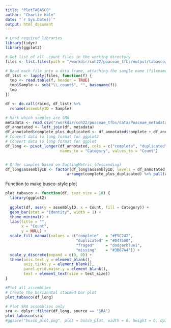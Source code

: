 ```yaml
---
title: "PlotTABASCO"
author: "Charlie Hale"
date: "`r Sys.Date()`"
output: html_document
---
```


```r
# Load required libraries
library(tidyr)
library(ggplot2)

# Get list of all .count files in the working directory
files <- list.files(path = "/workdir/coh22/poaceae_tfbs/output/tabasco/", pattern = "\\.count$", full.names = TRUE)

# Read each file into a data frame, attaching the sample name (filename without extension)
df_list <- lapply(files, function(f) {
  tmp <- read.table(f, header = TRUE)
  tmp$Sample <- sub("\\.count$", "", basename(f))
  tmp
})

df <- do.call(rbind, df_list) %>%
  rename(assemblyID = Sample)

# Mark which samples are SRA
metadata <- read.csv("/workdir/coh22/poaceae_tfbs/data/Poaceae_metadata_2024.08.21.csv")
df_annotated <- left_join(df, metadata)
df_annotated$complete_plus_duplicated <- df_annotated$complete + df_annotated$duplicated
# Convert data to long format for ggplot2
# Convert data to long format for ggplot
df_long <- pivot_longer(df_annotated, cols = c("complete", "duplicated", "fraged", "missing"),
                        names_to = "Category", values_to = "Count")


# Order samples based on SortingMetric (descending)
df_long$assemblyID <- factor(df_long$assemblyID, levels = df_annotated %>% 
                           arrange(complete_plus_duplicated) %>% pull(assemblyID))
```
Function to make busco-style plot
``` r
plot_tabasco <- function(df, text_size = 18) {
  library(ggplot2)
  
  ggplot(df, aes(y = assemblyID, x = Count, fill = Category)) +
  geom_bar(stat = "identity", width = 1) +
  theme_minimal() +
  labs(title = "",
       x = "Count",
       y = NULL) +
  scale_fill_manual(values = c("complete"   = "#F5C242",
                               "duplicated" = "#D47500",
                               "fraged"     = "dodgerblue1",
                               "missing"    = "#3B67A4")) +
  scale_y_discrete(expand = c(0, 0)) +
  theme(axis.text.y = element_blank(),
        axis.ticks.y = element_blank(),
        panel.grid.major.y = element_blank(),
        text = element_text(size = text_size))
}
```

``` r
#Plot all assemblies
# Create the horizontal stacked bar plot
plot_tabasco(df_long)
```

``` r
# Plot SRA assemblies only
sra <- dplyr::filter(df_long, source == "SRA")
plot_tabasco(sra)
#ggsave("busco_plot.png", plot = busco_plot, width = 8, height = 6, dpi = 300)
```

